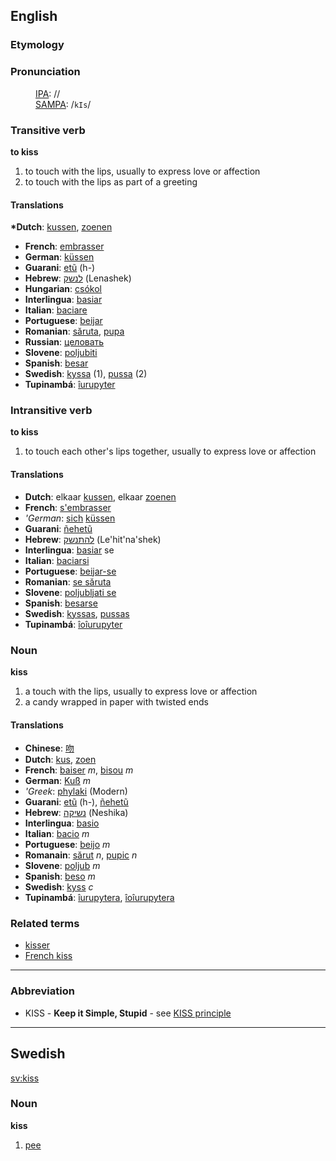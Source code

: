 ==English==
=== Etymology ===

=== Pronunciation ===
:[[w:IPA|IPA]]: //
:[[SAMPA]]: /<tt>kIs</tt>/

=== Transitive verb ===
'''to kiss'''

# to touch with the lips, usually to express love or affection
# to touch with the lips as part of a greeting

==== Translations ====
'''*Dutch''': [[kussen]], [[zoenen]]
*'''French''': [[embrasser]]
*'''German''': [[küssen]]
*'''Guarani''': [[etũ]] (h-)
*'''Hebrew''': [[לנשק]] (Lenashek)
*'''Hungarian''': [[csókol]] 
*'''Interlingua''': [[basiar]]
*'''Italian''': [[baciare]]
*'''Portuguese''': [[beijar]]
*'''Romanian''': [[săruta]], [[pupa]] 
*'''Russian''': [[целовать]]
*'''Slovene''': [[poljubiti]]
*'''Spanish''': [[besar]]
*'''Swedish''': [[kyssa]] (1), [[pussa]] (2)
*'''Tupinambá''': [[îurupyter]]

=== Intransitive verb ===
'''to kiss'''

# to touch each other's lips together, usually to express love or affection

==== Translations ====
*'''Dutch''': elkaar [[kussen]], elkaar [[zoenen]]
*'''French''': [[s'embrasser]]
*'''German'': [[sich]] [[küssen]]
*'''Guarani''': [[ñehetũ]]
*'''Hebrew''': [[להתנשק]] (Le'hit'na'shek)
*'''Interlingua''': [[basiar]] se
*'''Italian''': [[baciarsi]]
*'''Portuguese''': [[beijar-se]]
*'''Romanian''': [[se săruta]]
*'''Slovene''': [[poljubljati se]]
*'''Spanish''': [[besarse]]
*'''Swedish''': [[kyssas]], [[pussas]]
*'''Tupinambá''': [[îoîurupyter]]

=== Noun ===
'''kiss'''

# a touch with the lips, usually to express love or affection
# a candy wrapped in paper with twisted ends

==== Translations ====
*'''Chinese''': [[吻]]
*'''Dutch''': [[kus]], [[zoen]]
*'''French''': [[baiser]] ''m'', [[bisou]] ''m''
*'''German''': [[Kuß]] ''m''
*'''Greek'': [[phylaki]] (Modern)
*'''Guarani''': [[etũ]] (h-), [[ñehetũ]]
*'''Hebrew''': [[נשיקה]] (Neshika)
*'''Interlingua''': [[basio]]
*'''Italian''': [[bacio]] ''m''
*'''Portuguese''': [[beijo]] ''m''
*'''Romanain''': [[sărut]] ''n'', [[pupic]] ''n''
*'''Slovene''': [[poljub]] ''m''
*'''Spanish''': [[beso]] ''m''
*'''Swedish''': [[kyss]] ''c''
*'''Tupinambá''': [[îurupytera]], [[îoîurupytera]]

===Related terms===
*[[kisser]]
*[[French kiss]]

----
===Abbreviation===
*KISS - '''Keep it Simple, Stupid''' - see [[KISS principle]]
----

==Swedish==
[[sv:kiss]]
===Noun===
'''kiss'''

#[[pee]]